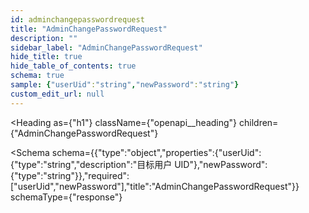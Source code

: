 ```yaml
---
id: adminchangepasswordrequest
title: "AdminChangePasswordRequest"
description: ""
sidebar_label: "AdminChangePasswordRequest"
hide_title: true
hide_table_of_contents: true
schema: true
sample: {"userUid":"string","newPassword":"string"}
custom_edit_url: null
---
```



<Heading
  as={"h1"}
  className={"openapi__heading"}
  children={"AdminChangePasswordRequest"}
>
</Heading>





<Schema
  schema={{"type":"object","properties":{"userUid":{"type":"string","description":"目标用户 UID"},"newPassword":{"type":"string"}},"required":["userUid","newPassword"],"title":"AdminChangePasswordRequest"}}
  schemaType={"response"}
>
  
</Schema>
            